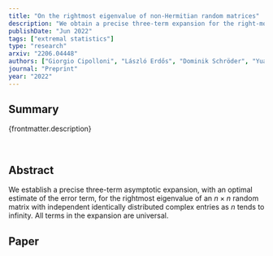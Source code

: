 ```yaml
---
title: "On the rightmost eigenvalue of non-Hermitian random matrices"
description: "We obtain a precise three-term expansion for the right-most eigenvalue of IID random matrices, precisely matching the corresponding result for Ginibre matrices which may be obtained with more algebraic methods. "
publishDate: "Jun 2022"
tags: ["extremal statistics"]
type: "research"
arxiv: "2206.04448"
authors: ["Giorgio Cipolloni", "László Erdős", "Dominik Schröder", "Yuanyuan Xu"]
journal: "Preprint"
year: "2022"
---
```


## Summary

{frontmatter.description}

<br />

## Abstract

We establish a precise three-term asymptotic expansion, with an optimal estimate of the error term, for the rightmost eigenvalue of an $n\times n$ random matrix with independent identically distributed complex entries as $n$ tends to infinity. All terms in the expansion are universal.

## Paper
